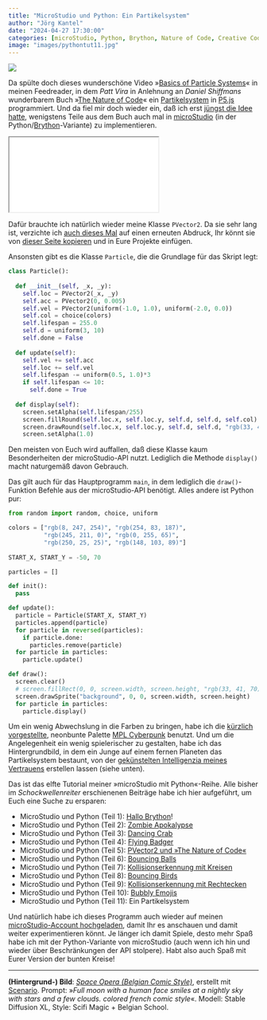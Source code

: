 ```yaml
---
title: "MicroStudio und Python: Ein Partikelsystem"
author: "Jörg Kantel"
date: "2024-04-27 17:30:00"
categories: [microStudio, Python, Brython, Nature of Code, Creative Coding]
image: "images/pythontut11.jpg"
---
```


[![](images/pythontut11-b.jpg)](https://www.flickr.com/photos/schockwellenreiter/53681074464/)

Da spülte doch dieses wunderschöne Video »[Basics of Particle Systems](https://www.youtube.com/watch?v=QlpadcXok8U)« in meinen Feedreader, in dem *Patt Vira* in Anlehnung an *Daniel Shiffmans* wunderbarem Buch »[The Nature of Code](https://natureofcode.com/)« ein [Partikelsystem](https://natureofcode.com/particles/) in [P5.js](http://cognitiones.kantel-chaos-team.de/programmierung/creativecoding/processing/p5js.html) programmiert. Und da fiel mir doch wieder ein, daß ich erst [jüngst die Idee hatte](https://kantel.github.io/posts/2024032801_microstudio_noc_1/), wenigstens Teile aus dem Buch auch mal in [microStudio](http://cognitiones.kantel-chaos-team.de/multimedia/spieleprogrammierung/microstudio.html) (in der Python/[Brython](https://brython.info/)-Variante) zu implementieren.

<iframe src="pythontutorial11/index.html" class="if16_9" name="Ein Partikelsystem"></iframe>

Dafür brauchte ich natürlich wieder meine Klasse `PVector2`. Da sie sehr lang ist, verzichte ich [auch dieses Mal](https://kantel.github.io/posts/2024033102_bouncing_balls_microstudio/) auf einen erneuten Abdruck, Ihr könnt sie von [dieser Seite kopieren](https://kantel.github.io/posts/2024032801_microstudio_noc_1/) und in Eure Projekte einfügen.

Ansonsten gibt es die Klasse `Particle`, die die Grundlage für das Skript legt:

~~~python
class Particle():
  
  def __init__(self, _x, _y):
    self.loc = PVector2(_x, _y)
    self.acc = PVector2(0, 0.005)
    self.vel = PVector2(uniform(-1.0, 1.0), uniform(-2.0, 0.0))
    self.col = choice(colors)
    self.lifespan = 255.0
    self.d = uniform(3, 10)
    self.done = False
    
  def update(self):
    self.vel += self.acc
    self.loc += self.vel
    self.lifespan -= uniform(0.5, 1.0)*3
    if self.lifespan <= 10:
      self.done = True
      
  def display(self):
    screen.setAlpha(self.lifespan/255)
    screen.fillRound(self.loc.x, self.loc.y, self.d, self.d, self.col)
    screen.drawRound(self.loc.x, self.loc.y, self.d, self.d, "rgb(33, 41, 70)")
    screen.setAlpha(1.0)
~~~

Den meisten von Euch wird auffallen, daß diese Klasse kaum Besonderheiten der microStudio-API nutzt. Lediglich die Methode `display()` macht naturgemäß davon Gebrauch.

Das gilt auch für das Hauptprogramm `main`, in dem lediglich die `draw()`-Funktion Befehle aus der microStudio-API benötigt. Alles andere ist Python pur:

~~~python
from random import random, choice, uniform

colors = ["rgb(8, 247, 254)", "rgb(254, 83, 187)",
          "rgb(245, 211, 0)", "rgb(0, 255, 65)",
          "rgb(250, 25, 25)", "rgb(148, 103, 89)"]
          
START_X, START_Y = -50, 70

particles = []

def init():
  pass

def update():
  particle = Particle(START_X, START_Y)
  particles.append(particle)
  for particle in reversed(particles):
    if particle.done:
      particles.remove(particle)
  for particle in particles:
    particle.update()

def draw():
  screen.clear()
  # screen.fillRect(0, 0, screen.width, screen.height, "rgb(33, 41, 70)")
  screen.drawSprite("background", 0, 0, screen.width, screen.height)
  for particle in particles:
    particle.display()
~~~

Um ein wenig Abwechslung in die Farben zu bringen, habe ich die [kürzlich vorgestellte](https://kantel.github.io/posts/2024041201_neonbunt/), neonbunte Palette [MPL Cyberpunk](http://cognitiones.kantel-chaos-team.de/multimedia/farbpaletten/mplcyberpunk.html) benutzt. Und um die Angelegenheit ein wenig spielerischer zu gestalten, habe ich das Hintergrundbild, in dem ein Junge auf einem fernen Planeten das Partikelsystem bestaunt, von der [gekünstelten Intelligenzia meines Vertrauens](http://cognitiones.kantel-chaos-team.de/technikgeschichte/rechnerundnetze/scenario.html) erstellen lassen (siehe unten).

Das ist das elfte Tutorial meiner »microStudio mit Python«-Reihe. Alle bisher im *Schockwellenreiter* erschienenen Beiträge habe ich hier aufgeführt, um Euch eine Suche zu ersparen:

- MicroStudio und Python (Teil 1): [Hallo Brython](https://kantel.github.io/posts/2024032201_microstudio_python_1/)!
- MicroStudio und Python (Teil 2): [Zombie Apokalypse](https://kantel.github.io/posts/2024032401_microstudio_python_2/)
- MicroStudio und Python (Teil 3): [Dancing Crab](https://kantel.github.io/posts/2024032502_microstudio_python_3/)
- MicroStudio und Python (Teil 4): [Flying Badger](https://kantel.github.io/posts/2024032703_flying_badger_python/)
- MicroStudio und Python (Teil 5): [PVector2 und »The Nature of Code«](https://kantel.github.io/posts/2024032801_microstudio_noc_1/)
- MicroStudio und Python (Teil 6): [Bouncing Balls](https://kantel.github.io/posts/2024033102_bouncing_balls_microstudio/)
- MicroStudio und Python (Teil 7): [Kollisionserkennung mit Kreisen](https://kantel.github.io/posts/2024040201_collision_detection_1/)
- MicroStudio und Python (Teil 8): [Bouncing Birds](https://kantel.github.io/posts/2024040401_bouncing_birds/)
- MicroStudio und Python (Teil 9): [Kollisionserkennung mit Rechtecken](https://kantel.github.io/posts/2024040701_rect_collision/)
- MicroStudio und Python (Teil 10): [Bubbly Emojis](https://kantel.github.io/posts/2024042301_bubbling_emojis/)
- MicroStudio und Python (Teil 11): Ein Partikelsystem

Und natürlich habe ich dieses Programm auch wieder auf meinen [microStudio-Account hochgeladen](https://microstudio.dev/i/kantel/pythontutorial11/), damit Ihr es anschauen und damit weiter experimentieren könnt. Je länger ich damit Spiele, desto mehr Spaß habe ich mit der Python-Variante von microStudio (auch wenn ich hin und wieder über Beschränkungen der API stolpere). Habt also auch Spaß mit Eurer Version der bunten Kreise!

---

**(Hintergrund-) Bild**: *[Space Opera (Belgian Comic Style)](https://www.flickr.com/photos/schockwellenreiter/53619313480/)*, erstellt mit [Scenario](http://cognitiones.kantel-chaos-team.de/technikgeschichte/rechnerundnetze/scenario.html). Prompt: »*Full moon with a human face smiles at a nightly sky with stars and a few clouds. colored french comic style*«. Modell: Stable Diffusion XL, Style: Scifi Magic + Belgian School.